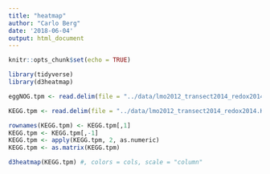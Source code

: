 ```yaml
---
title: "heatmap"
author: "Carlo Berg"
date: '2018-06-04'
output: html_document
---
```


```r
knitr::opts_chunk$set(echo = TRUE)

library(tidyverse)
library(d3heatmap)
```

```r
eggNOG.tpm <- read.delim(file = "../data/lmo2012_transect2014_redox2014.eggNOG.tpm.tsv")
```


```r
KEGG.tpm <- read.delim(file = "../data/lmo2012_transect2014_redox2014.KEGG-pathway-module.tpm.tsv")

rownames(KEGG.tpm) <- KEGG.tpm[,1]
KEGG.tpm <- KEGG.tpm[,-1]
KEGG.tpm <- apply(KEGG.tpm, 2, as.numeric)
KEGG.tpm <- as.matrix(KEGG.tpm)

d3heatmap(KEGG.tpm) #, colors = cols, scale = "column"

```

